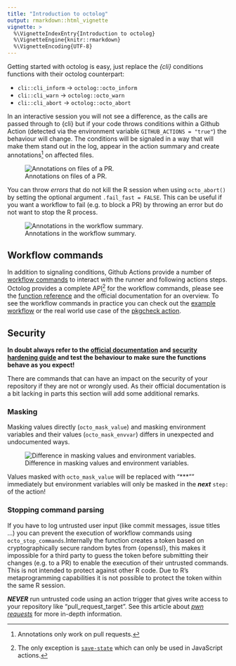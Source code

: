 ```yaml
---
title: "Introduction to octolog"
output: rmarkdown::html_vignette
vignette: >
  %\VignetteIndexEntry{Introduction to octolog}
  %\VignetteEngine{knitr::rmarkdown}
  %\VignetteEncoding{UTF-8}
---
```


Getting started with octolog is easy, just replace the *{cli}* conditions functions with their octolog counterpart:

* `cli::cli_inform` $\rightarrow$ `octolog::octo_inform`
* `cli::cli_warn` $\rightarrow$ `octolog::octo_warn`
* `cli::cli_abort` $\rightarrow$ `octolog::octo_abort`

In an interactive session you will not see a difference, as the calls are passed through to {cli} but if your code throws conditions within a Github Action (detected via the environment variable `GITHUB_ACTIONS = "true"`) the behaviour will change. The conditions will be signaled in a way that will make them stand out in the log, appear in the action summary and create annotations[^1] on affected files. 

![Annotations on files of a PR.](../man/figures/annotations.png)

You can throw *errors* that do not kill the R session when using `octo_abort()` by setting the optional argument `.fail_fast = FALSE`. This can be useful if you want a workflow to fail (e.g. to block a PR) by throwing an error but do not want to stop the R process.

![Annotations in the workflow summary. ](../man/figures/summary.png)

[^1]: Annotations only work on pull requests.

## Workflow commands

In addition to signaling conditions, Github Actions provide a number of [workflow commands](https://docs.github.com/en/actions/using-workflows/workflow-commands-for-github-actions) to interact with the runner and following actions steps. Octolog provides a complete API[^2] for the workflow commands, please see the [function reference](https://jacob.wujciak.de/octolog/reference/index.html) and the official documentation for an overview. To see the workflow commands in practice you can check out the [example workflow](https://github.com/assignUser/octolog/actions/workflows/test-octolog.yaml) or the real world use case of the [pkgcheck action](https://github.com/ropensci-review-tools/pkgcheck-action).

[^2]: The only exception is [`save-state`](https://docs.github.com/en/actions/using-workflows/workflow-commands-for-github-actions#sending-values-to-the-pre-and-post-actions) which can only be used in JavaScript actions. 

## Security

**In doubt always refer to the [official documentation](https://docs.github.com/en/actions/using-workflows/workflow-commands-for-github-actions) and [security hardening guide](https://docs.github.com/en/actions/security-guides/security-hardening-for-github-actions) and test the behaviour to make sure the functions behave as you expect!**

There are commands that can have an impact on the security of your repository if they are not or wrongly used. As their official documentation is a bit lacking in parts this section will add some additional remarks.

### Masking

Masking values directly (`octo_mask_value`) and masking environment variables and their values (`octo_mask_envvar`) differs in unexpected and undocumented ways.

![Difference in masking values and environment variables. ](../man/figures/masking.png)

Values masked with `octo_mask_value` will be replaced with "\*\*\*"" immediately but environment variables will only be masked in the ***next*** `step:` of the action!

### Stopping command parsing

If you have to log untrusted user input (like commit messages, issue titles ...) you can prevent the execution of workflow commands using `octo_stop_commands`.Internally the function creates a token based on cryptographically secure random bytes from {openssl}, this makes it impossible for a third party to guess the token before submitting their changes (e.g. to a PR) to enable the execution of their untrusted commands. This is not intended to protect against other R code. Due to R's metaprogramming capabilities it is not possible to protect the token within the same R session.

***NEVER*** run untrusted code using an action trigger that gives write access to your repository like "pull_request_target". See this article about [*pwn requests*](https://securitylab.github.com/research/github-actions-preventing-pwn-requests/) for more in-depth information.

